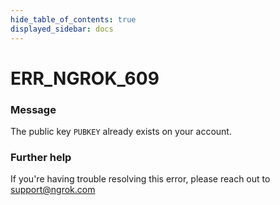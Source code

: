 ```yaml
---
hide_table_of_contents: true
displayed_sidebar: docs
---
```



# ERR_NGROK_609

### Message
The public key `PUBKEY` already exists on your account.

<ErrorDetails error='err_ngrok_609' />


### Further help
If you're having trouble resolving this error, please reach out to [support@ngrok.com](mailto:support@ngrok.com?subject=Help%20with%20ERR_NGROK_609)

